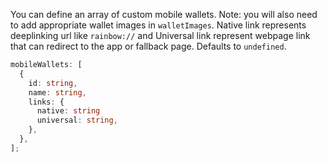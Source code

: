 You can define an array of custom mobile wallets. Note: you will also need to add appropriate wallet images in `walletImages`. Native link represents deeplinking url like `rainbow://` and Universal link represent webpage link that can redirect to the app or fallback page. Defaults to `undefined`.

```ts
mobileWallets: [
  {
    id: string,
    name: string,
    links: {
      native: string
      universal: string,
    },
  },
];
```

